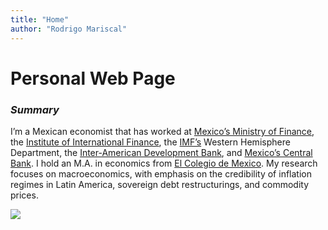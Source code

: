 ```yaml
---
title: "Home"
author: "Rodrigo Mariscal"
---
```


<style type="text/css">
.title {
  display: none;
}

#getting-started img {
  margin-right: 10px;
}

</style>


# **Personal Web Page**

### *Summary*

I'm a Mexican economist that has worked at [Mexico’s Ministry of Finance](https://www.gob.mx/hacienda/), the [Institute of International Finance](https://www.iif.com/), the [IMF's](http://www.imf.org/external/index.htm) Western Hemisphere Department, the [Inter-American Development Bank](https://www.iadb.org/), and [Mexico’s Central Bank](http://www.banxico.org.mx/). I hold an M.A. in economics from [El Colegio de Mexico](https://www.colmex.mx/). My research focuses on macroeconomics, with emphasis on the credibility of inflation regimes in Latin America, sovereign debt restructurings, and commodity prices.


![](img/leaves.png)



